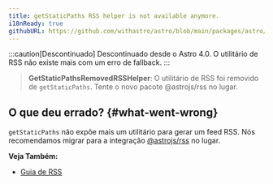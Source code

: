 ```yaml
---
title: getStaticPaths RSS helper is not available anymore.
i18nReady: true
githubURL: https://github.com/withastro/astro/blob/main/packages/astro/src/core/errors/errors-data.ts
---
```


:::caution[Descontinuado]
Descontinuado desde o Astro 4.0. O utilitário de RSS não existe mais com um erro de fallback.
:::

> **GetStaticPathsRemovedRSSHelper**: O utilitário de RSS foi removido de `getStaticPaths`. Tente o novo pacote @astrojs/rss no lugar.

## O que deu errado? \{#what-went-wrong\}

`getStaticPaths` não expõe mais um utilitário para gerar um feed RSS. Nós recomendamos migrar para a integração [@astrojs/rss](/pt-br/guides/rss/#configurando-astrojsrss) no lugar.

**Veja Também:**
-  [Guia de RSS](/pt-br/guides/rss/)
